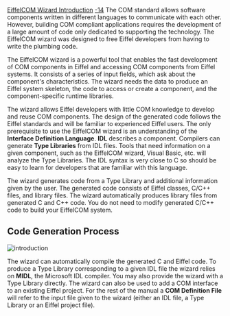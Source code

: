 [[Property:title|EiffelCOM Wizard Introduction]]
[[Property:weight|-14]]
The COM standard allows software components written in different languages to communicate with each other. However, building COM compliant applications requires the development of a large amount of code only dedicated to supporting the technology. The EiffelCOM wizard was designed to free Eiffel developers from having to write the plumbing code. 

The EiffelCOM wizard is a powerful tool that enables the fast development of COM components in Eiffel and accessing COM components from Eiffel systems. It consists of a series of input fields, which ask about the component's characteristics. The wizard needs the data to produce an Eiffel system skeleton, the code to access or create a component, and the component-specific runtime libraries. 

The wizard allows Eiffel developers with little COM knowledge to develop and reuse COM components. The design of the generated code follows the Eiffel standards and will be familiar to experienced Eiffel users. The only prerequisite to use the EiffelCOM wizard is an understanding of the '''Interface Definition Language'''. '''IDL''' describes a component. Compilers can generate '''Type Libraries''' from IDL files. Tools that need information on a given component, such as the EiffelCOM wizard, Visual Basic, etc. will analyze the Type Libraries. The IDL syntax is very close to C so should be easy to learn for developers that are familiar with this language. 

The wizard generates code from a Type Library and additional information given by the user. The generated code consists of Eiffel classes, C/C++ files, and library files. The wizard automatically produces library files from generated C and C++ code. You do not need to modify generated C/C++ code to build your EiffelCOM system. 

==Code Generation Process==
 [[Image:introduction]]  
The wizard can automatically compile the generated C and Eiffel code. To produce a Type Library corresponding to a given IDL file the wizard relies on '''MIDL''', the Microsoft IDL compiler. You may also provide the wizard with a Type Library directly. The wizard can also be used to add a COM interface to an existing Eiffel project. For the rest of the manual a '''COM Definition File''' will refer to the input file given to the wizard (either an IDL file, a Type Library or an Eiffel project file). 

{{seealso| '''See Also''': [[EiffelCOM Wizard Guided Tour|Guided Tour]] , [[EiffelCOM Wizard Reference|EiffelCOM wizard reference]]  }}




